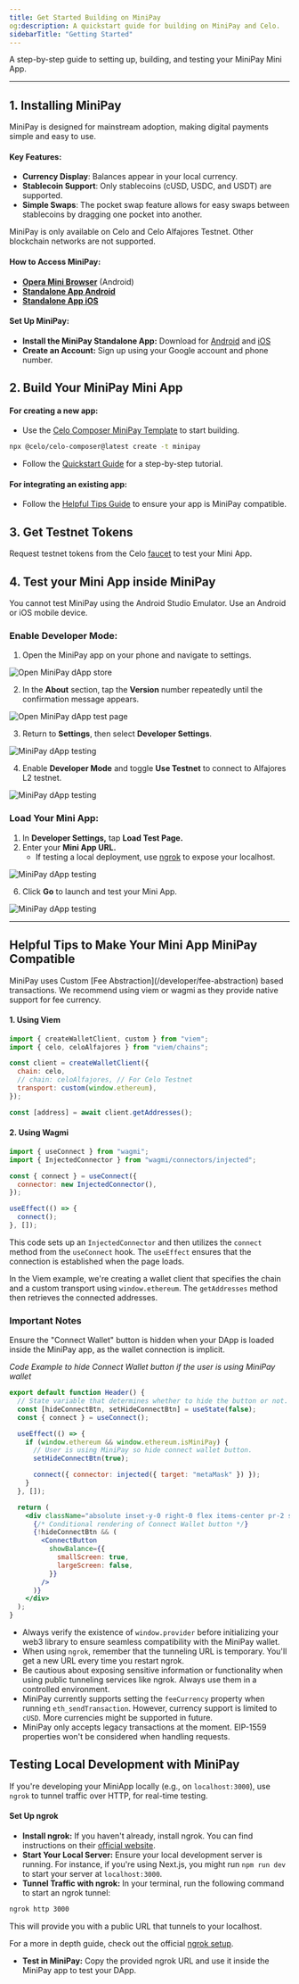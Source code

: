 ```yaml
---
title: Get Started Building on MiniPay
og:description: A quickstart guide for building on MiniPay and Celo.
sidebarTitle: "Getting Started"
---
```


A step-by-step guide to setting up, building, and testing your MiniPay Mini App.

---

## 1. Installing MiniPay

MiniPay is designed for mainstream adoption, making digital payments simple and easy to use. 

#### Key Features:
- **Currency Display**: Balances appear in your local currency.
- **Stablecoin Support**: Only stablecoins (cUSD, USDC, and USDT) are supported.
- **Simple Swaps**: The pocket swap feature allows for easy swaps between stablecoins by dragging one pocket into another.

<Note>
MiniPay is only available on Celo and Celo Alfajores Testnet. Other blockchain networks are not supported.
</Note>

#### How to Access MiniPay:
- [**Opera Mini Browser**](https://www.opera.com/pl/products/minipay) (Android) 
- [**Standalone App Android**](https://play.google.com/store/apps/details?id=com.opera.minipay)
- [**Standalone App iOS**](https://apps.apple.com/de/app/minipay-easy-global-wallet/id6504087257?l=en-GB)

#### Set Up MiniPay:

- **Install the MiniPay Standalone App:** Download for [Android](https://play.google.com/store/apps/details?id=com.opera.minipay) and [iOS](https://apps.apple.com/de/app/minipay-easy-global-wallet/id6504087257?l=en-GB)
- **Create an Account:** Sign up using your Google account and phone number.

## 2. Build Your MiniPay Mini App

#### For creating a new app:

- Use the [Celo Composer MiniPay Template](https://github.com/celo-org/minipay-template) to start building.

```bash
npx @celo/celo-composer@latest create -t minipay
```
- Follow the [Quickstart Guide](/build/quickstart) for a step-by-step tutorial.

#### For integrating an existing app:

- Follow the [Helpful Tips Guide](#helpful-tips-to-make-your-mini-app-minipay-compatible) to ensure your app is MiniPay compatible.

## 3. Get Testnet Tokens

Request testnet tokens from the Celo [faucet](https://faucet.celo.org/celo-sepolia/) to test your Mini App.

## 4. Test your Mini App inside MiniPay

<Warning>
You cannot test MiniPay using the Android Studio Emulator. Use an Android or iOS mobile device.
</Warning>

### Enable Developer Mode:
1. Open the MiniPay app on your phone and navigate to settings.

<Frame>
<img
  src={"/img/doc-images/minipay/build-on-minipay/choose-settings.jpg"}
  style={{ width: 250 }}
  alt="Open MiniPay dApp store"
/>
</Frame>

2. In the **About** section, tap the **Version** number repeatedly until the confirmation message appears.

<Frame>
<img
  src={"/img/doc-images/minipay/build-on-minipay/activate-developer-mode.jpg"}
  style={{ width: 250 }}
  alt="Open MiniPay dApp test page"
/>
</Frame>

3. Return to **Settings**, then select **Developer Settings**.

<Frame>
<img
  src={"/img/doc-images/minipay/build-on-minipay/choose-developer-settings.jpg"}
  style={{ width: 250 }}
  alt="MiniPay dApp testing"
/>
</Frame>

4. Enable **Developer Mode** and toggle **Use Testnet** to connect to Alfajores L2 testnet.

<Frame>
<img
  src={"/img/doc-images/minipay/build-on-minipay/choose-testnet.jpg"}
  style={{ width: 250 }}
  alt="MiniPay dApp testing"
/>
</Frame>


### Load Your Mini App:
1. In **Developer Settings,** tap **Load Test Page.** 
2. Enter your **Mini App URL.**
    - If testing a local deployment, use [ngrok](#testing-local-development-with-minipay) to expose your localhost.

<Frame>
<img
  src={"/img/doc-images/minipay/build-on-minipay/enter-url.jpg"}
  style={{ width: 250 }}
  alt="MiniPay dApp testing"
/>
</Frame>

6. Click **Go** to launch and test your Mini App.

<Frame>
<img
  src={"/img/doc-images/minipay/build-on-minipay/site-tester-opening.jpg"}
  style={{ width: 250 }}
  alt="MiniPay dApp testing"
/>
</Frame>

---

## Helpful Tips to Make Your Mini App MiniPay Compatible

<Warning>
MiniPay uses Custom [Fee Abstraction](/developer/fee-abstraction) based transactions. We recommend using viem or wagmi as they provide native support for fee currency. 
</Warning>

#### 1. Using Viem

```js
import { createWalletClient, custom } from "viem";
import { celo, celoAlfajores } from "viem/chains";

const client = createWalletClient({
  chain: celo,
  // chain: celoAlfajores, // For Celo Testnet
  transport: custom(window.ethereum),
});

const [address] = await client.getAddresses();
```

#### 2. Using Wagmi

```js
import { useConnect } from "wagmi";
import { InjectedConnector } from "wagmi/connectors/injected";

const { connect } = useConnect({
  connector: new InjectedConnector(),
});

useEffect(() => {
  connect();
}, []);
```

This code sets up an `InjectedConnector` and then utilizes the `connect` method from the `useConnect` hook. The `useEffect` ensures that the connection is established when the page loads.

In the Viem example, we're creating a wallet client that specifies the chain and a custom transport using `window.ethereum`. The `getAddresses` method then retrieves the connected addresses.

### Important Notes

Ensure the "Connect Wallet" button is hidden when your DApp is loaded inside the MiniPay app, as the wallet connection is implicit.

_Code Example to hide Connect Wallet button if the user is using MiniPay wallet_

```jsx
export default function Header() {
  // State variable that determines whether to hide the button or not.
  const [hideConnectBtn, setHideConnectBtn] = useState(false);
  const { connect } = useConnect();

  useEffect(() => {
    if (window.ethereum && window.ethereum.isMiniPay) {
      // User is using MiniPay so hide connect wallet button.
      setHideConnectBtn(true);

      connect({ connector: injected({ target: "metaMask" }) });
    }
  }, []);

  return (
    <div className="absolute inset-y-0 right-0 flex items-center pr-2 sm:static sm:inset-auto sm:ml-6 sm:pr-0">
      {/* Conditional rendering of Connect Wallet button */}
      {!hideConnectBtn && (
        <ConnectButton
          showBalance={{
            smallScreen: true,
            largeScreen: false,
          }}
        />
      )}
    </div>
  );
}
```

- Always verify the existence of `window.provider` before initializing your web3 library to ensure seamless compatibility with the MiniPay wallet.
- When using `ngrok`, remember that the tunneling URL is temporary. You'll get a new URL every time you restart ngrok.
- Be cautious about exposing sensitive information or functionality when using public tunneling services like ngrok. Always use them in a controlled environment.
- MiniPay currently supports setting the `feeCurrency` property when running `eth_sendTransaction`. However, currency support is limited to `cUSD`. More currencies might be supported in future.
- MiniPay only accepts legacy transactions at the moment. EIP-1559 properties won't be considered when handling requests.


## Testing Local Development with MiniPay

If you're developing your MiniApp locally (e.g., on `localhost:3000`), use `ngrok` to tunnel traffic over HTTP, for real-time testing. 

#### Set Up ngrok
- **Install ngrok:** If you haven't already, install ngrok. You can find instructions on their [official website](https://ngrok.com/download).
- **Start Your Local Server:** Ensure your local development server is running. For instance, if you're using Next.js, you might run `npm run dev` to start your server at `localhost:3000`.
- **Tunnel Traffic with ngrok:** In your terminal, run the following command to start an ngrok tunnel:

```bash
ngrok http 3000
```

This will provide you with a public URL that tunnels to your localhost.

For a more in depth guide, check out the official [ngrok setup](/build/build-on-minipay/prerequisites/ngrok-setup).

- **Test in MiniPay:** Copy the provided ngrok URL and use it inside the MiniPay app to test your DApp.